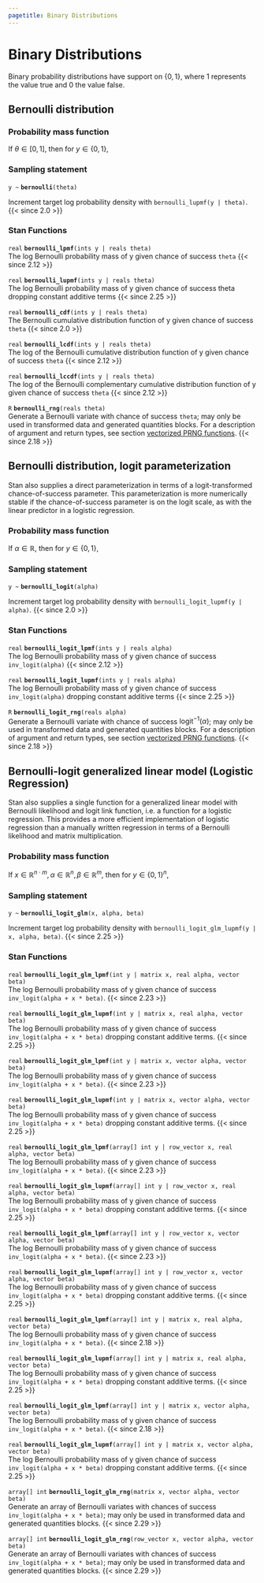 ```yaml
---
pagetitle: Binary Distributions
---
```


# Binary Distributions



Binary probability distributions have support on $\{0,1\}$, where 1
represents the value true and 0 the value false.


## Bernoulli distribution

### Probability mass function

If $\theta \in [0,1]$, then for $y \in \{0,1\}$,
\begin{equation*}
\text{Bernoulli}(y~|~\theta) = \left\{ \begin{array}{ll} \theta &
\text{if } y = 1, \text{ and} \\ 1 - \theta & \text{if } y = 0.
\end{array} \right.
\end{equation*}

### Sampling statement

`y ~ ` **`bernoulli`**`(theta)`

Increment target log probability density with `bernoulli_lupmf(y | theta)`.
{{< since 2.0 >}}

<!-- real; bernoulli ~; -->
\index{{\tt \bfseries bernoulli }!sampling statement|hyperpage}

### Stan Functions

<!-- real; bernoulli_lpmf; (ints y | reals theta); -->
\index{{\tt \bfseries bernoulli\_lpmf  }!{\tt (ints y \textbar\ reals theta): real}|hyperpage}

`real` **`bernoulli_lpmf`**`(ints y | reals theta)`<br>\newline
The log Bernoulli probability mass of y given chance of success `theta`
{{< since 2.12 >}}

<!-- real; bernoulli_lupmf; (ints y | reals theta); -->
\index{{\tt \bfseries bernoulli\_lupmf  }!{\tt (ints y \textbar\ reals theta): real}|hyperpage}

`real` **`bernoulli_lupmf`**`(ints y | reals theta)`<br>\newline
The log Bernoulli probability mass of y given chance of success theta
dropping constant additive terms
{{< since 2.25 >}}

<!-- real; bernoulli_cdf; (ints y | reals theta); -->
\index{{\tt \bfseries bernoulli\_cdf  }!{\tt (ints y  \textbar\ reals theta): real}|hyperpage}

`real` **`bernoulli_cdf`**`(ints y | reals theta)`<br>\newline
The Bernoulli cumulative distribution function of y given chance of
success `theta`
{{< since 2.0 >}}

<!-- real; bernoulli_lcdf; (ints y | reals theta); -->
\index{{\tt \bfseries bernoulli\_lcdf  }!{\tt (ints y \textbar\ reals theta): real}|hyperpage}

`real` **`bernoulli_lcdf`**`(ints y | reals theta)`<br>\newline
The log of the Bernoulli cumulative distribution function of y given
chance of success `theta`
{{< since 2.12 >}}

<!-- real; bernoulli_lccdf; (ints y | reals theta); -->
\index{{\tt \bfseries bernoulli\_lccdf  }!{\tt (ints y \textbar\ reals theta): real}|hyperpage}

`real` **`bernoulli_lccdf`**`(ints y | reals theta)`<br>\newline
The log of the Bernoulli complementary cumulative distribution
function of y given chance of success `theta`
{{< since 2.12 >}}

<!-- R; bernoulli_rng; (reals theta); -->
\index{{\tt \bfseries bernoulli\_rng  }!{\tt (reals theta): R}|hyperpage}

`R` **`bernoulli_rng`**`(reals theta)`<br>\newline
Generate a Bernoulli variate with chance of success `theta`; may only be
used in transformed data and generated quantities blocks.
For a description of argument and return types, see section
[vectorized PRNG functions](conventions_for_probability_functions.Rmd#prng-vectorization).
{{< since 2.18 >}}

## Bernoulli distribution, logit parameterization {#bernoulli-logit-distribution}

Stan also supplies a direct parameterization in terms of a
logit-transformed chance-of-success parameter.  This parameterization
is more numerically stable if the chance-of-success parameter is on
the logit scale, as with the linear predictor in a logistic
regression.

### Probability mass function

If $\alpha \in \mathbb{R}$, then for $y \in \{0,1\}$,
\begin{equation*}
\text{BernoulliLogit}(y~|~\alpha) = \text{Bernoulli}(y |
\text{logit}^{-1}(\alpha)) = \left\{ \begin{array}{ll}
\text{logit}^{-1}(\alpha) & \text{if } y = 1, \text{ and} \\ 1 -
\text{logit}^{-1}(\alpha) &  \text{if } y = 0. \end{array} \right.
\end{equation*}

### Sampling statement

`y ~ ` **`bernoulli_logit`**`(alpha)`

Increment target log probability density with `bernoulli_logit_lupmf(y | alpha)`.
{{< since 2.0 >}}

<!-- real; bernoulli_logit ~; -->
\index{{\tt \bfseries bernoulli\_logit }!sampling statement|hyperpage}

### Stan Functions

<!-- real; bernoulli_logit_lpmf; (ints y | reals alpha); -->
\index{{\tt \bfseries bernoulli\_logit\_lpmf  }!{\tt (ints y \textbar\ reals alpha): real}|hyperpage}

`real` **`bernoulli_logit_lpmf`**`(ints y | reals alpha)`<br>\newline
The log Bernoulli probability mass of y given chance of success
`inv_logit(alpha)`
{{< since 2.12 >}}

<!-- real; bernoulli_logit_lupmf; (ints y | reals alpha); -->
\index{{\tt \bfseries bernoulli\_logit\_lupmf  }!{\tt (ints y \textbar\ reals alpha): real}|hyperpage}

`real` **`bernoulli_logit_lupmf`**`(ints y | reals alpha)`<br>\newline
The log Bernoulli probability mass of y given chance of success
`inv_logit(alpha)` dropping constant additive terms
{{< since 2.25 >}}

<!-- R; bernoulli_logit_rng; (reals alpha); -->
\index{{\tt \bfseries bernoulli\_logit\_rng  }!{\tt (reals alpha): R}|hyperpage}

`R` **`bernoulli_logit_rng`**`(reals alpha)`<br>\newline
Generate a Bernoulli variate with chance of success
$\text{logit}^{-1}(\alpha)$; may only be used in transformed data and generated
quantities blocks. For a description of argument and return types, see section
[vectorized PRNG functions](conventions_for_probability_functions.Rmd#prng-vectorization).
{{< since 2.18 >}}

## Bernoulli-logit generalized linear model (Logistic Regression) {#bernoulli-logit-glm}

Stan also supplies a single function for a generalized linear model
with Bernoulli likelihood and logit link function, i.e. a function
for a logistic regression. This provides a more efficient
implementation of logistic regression than a manually written
regression in terms of a Bernoulli likelihood and matrix
multiplication.

### Probability mass function

If $x\in \mathbb{R}^{n\cdot m}, \alpha \in \mathbb{R}^n, \beta\in
\mathbb{R}^m$, then for $y \in {\{0,1\}}^n$, \begin{align*}
&\text{BernoulliLogitGLM}(y~|~x, \alpha, \beta) = \prod_{1\leq i \leq
n}\text{Bernoulli}(y_i~|~\text{logit}^{-1}(\alpha_i + x_i\cdot
\beta))\\ &= \prod_{1\leq i \leq n} \left\{ \begin{array}{ll}
\text{logit}^{-1}(\alpha_i + \sum_{1\leq j\leq m}x_{ij}\cdot \beta_j)
& \text{if } y_i = 1, \text{ and} \\ 1 - \text{logit}^{-1}(\alpha_i +
\sum_{1\leq j\leq m}x_{ij}\cdot \beta_j) & \text{if } y_i = 0.
\end{array} \right. \end{align*}

### Sampling statement

`y ~ ` **`bernoulli_logit_glm`**`(x, alpha, beta)`

Increment target log probability density with `bernoulli_logit_glm_lupmf(y | x, alpha, beta)`.
{{< since 2.25 >}}

<!-- real; bernoulli_logit_glm ~; -->
\index{{\tt \bfseries bernoulli\_logit\_glm }!sampling statement|hyperpage}

### Stan Functions

<!-- real; bernoulli_logit_glm_lpmf; (int y | matrix x, real alpha, vector beta); -->
\index{{\tt \bfseries bernoulli\_logit\_glm\_lpmf  }!{\tt (int y \textbar\ matrix x, real alpha, vector beta): real}|hyperpage}

`real` **`bernoulli_logit_glm_lpmf`**`(int y | matrix x, real alpha, vector beta)`<br>\newline
The log Bernoulli probability mass of y given chance of success
`inv_logit(alpha + x * beta)`.
{{< since 2.23 >}}

<!-- real; bernoulli_logit_glm_lupmf; (int y | matrix x, real alpha, vector beta); -->
\index{{\tt \bfseries bernoulli\_logit\_glm\_lupmf  }!{\tt (int y \textbar\ matrix x, real alpha, vector beta): real}|hyperpage}

`real` **`bernoulli_logit_glm_lupmf`**`(int y | matrix x, real alpha, vector beta)`<br>\newline
The log Bernoulli probability mass of y given chance of success
`inv_logit(alpha + x * beta)` dropping constant additive terms.
{{< since 2.25 >}}

<!-- real; bernoulli_logit_glm_lpmf; (int y | matrix x, vector alpha, vector beta); -->
\index{{\tt \bfseries bernoulli\_logit\_glm\_lpmf  }!{\tt (int y \textbar\ matrix x, vector alpha, vector beta): real}|hyperpage}

`real` **`bernoulli_logit_glm_lpmf`**`(int y | matrix x, vector alpha, vector beta)`<br>\newline
The log Bernoulli probability mass of y given chance of success
`inv_logit(alpha + x * beta)`.
{{< since 2.23 >}}

<!-- real; bernoulli_logit_glm_lupmf; (int y | matrix x, vector alpha, vector beta); -->
\index{{\tt \bfseries bernoulli\_logit\_glm\_lupmf  }!{\tt (int y \textbar\ matrix x, vector alpha, vector beta): real}|hyperpage}

`real` **`bernoulli_logit_glm_lupmf`**`(int y | matrix x, vector alpha, vector beta)`<br>\newline
The log Bernoulli probability mass of y given chance of success
`inv_logit(alpha + x * beta)` dropping constant additive terms.
{{< since 2.25 >}}

<!-- real; bernoulli_logit_glm_lpmf; (array[] int y | row_vector x, real alpha, vector beta); -->
\index{{\tt \bfseries bernoulli\_logit\_glm\_lpmf  }!{\tt (array[] int y \textbar\ row\_vector x, real alpha, vector beta): real}|hyperpage}

`real` **`bernoulli_logit_glm_lpmf`**`(array[] int y | row_vector x, real alpha, vector beta)`<br>\newline
The log Bernoulli probability mass of y given chance of success
`inv_logit(alpha + x * beta)`.
{{< since 2.23 >}}

<!-- real; bernoulli_logit_glm_lupmf; (array[] int y | row_vector x, real alpha, vector beta); -->
\index{{\tt \bfseries bernoulli\_logit\_glm\_lupmf  }!{\tt (array[] int y \textbar\ row\_vector x, real alpha, vector beta): real}|hyperpage}

`real` **`bernoulli_logit_glm_lupmf`**`(array[] int y | row_vector x, real alpha, vector beta)`<br>\newline
The log Bernoulli probability mass of y given chance of success
`inv_logit(alpha + x * beta)` dropping constant additive terms.
{{< since 2.25 >}}

<!-- real; bernoulli_logit_glm_lpmf; (array[] int y | row_vector x, vector alpha, vector beta); -->
\index{{\tt \bfseries bernoulli\_logit\_glm\_lpmf  }!{\tt (array[] int y \textbar\ row\_vector x, vector alpha, vector beta): real}|hyperpage}

`real` **`bernoulli_logit_glm_lpmf`**`(array[] int y | row_vector x, vector alpha, vector beta)`<br>\newline
The log Bernoulli probability mass of y given chance of success
`inv_logit(alpha + x * beta)`.
{{< since 2.23 >}}

<!-- real; bernoulli_logit_glm_lupmf; (array[] int y | row_vector x, vector alpha, vector beta); -->
\index{{\tt \bfseries bernoulli\_logit\_glm\_lupmf  }!{\tt (array[] int y \textbar\ row\_vector x, vector alpha, vector beta): real}|hyperpage}

`real` **`bernoulli_logit_glm_lupmf`**`(array[] int y | row_vector x, vector alpha, vector beta)`<br>\newline
The log Bernoulli probability mass of y given chance of success
`inv_logit(alpha + x * beta)` dropping constant additive terms.
{{< since 2.25 >}}


<!-- real; bernoulli_logit_glm_lpmf; (array[] int y | matrix x, real alpha, vector beta); -->
\index{{\tt \bfseries bernoulli\_logit\_glm\_lpmf  }!{\tt (array[] int y \textbar\ matrix x, real alpha, vector beta): real}|hyperpage}

`real` **`bernoulli_logit_glm_lpmf`**`(array[] int y | matrix x, real alpha, vector beta)`<br>\newline
The log Bernoulli probability mass of y given chance of success
`inv_logit(alpha + x * beta)`.
{{< since 2.18 >}}

<!-- real; bernoulli_logit_glm_lupmf; (array[] int y | matrix x, real alpha, vector beta); -->
\index{{\tt \bfseries bernoulli\_logit\_glm\_lupmf  }!{\tt (array[] int y \textbar\ matrix x, real alpha, vector beta): real}|hyperpage}

`real` **`bernoulli_logit_glm_lupmf`**`(array[] int y | matrix x, real alpha, vector beta)`<br>\newline
The log Bernoulli probability mass of y given chance of success
`inv_logit(alpha + x * beta)` dropping constant additive terms.
{{< since 2.25 >}}

<!-- real; bernoulli_logit_glm_lpmf; (array[] int y | matrix x, vector alpha, vector beta); -->
\index{{\tt \bfseries bernoulli\_logit\_glm\_lpmf  }!{\tt (array[] int y \textbar\ matrix x, vector alpha, vector beta): real}|hyperpage}

`real` **`bernoulli_logit_glm_lpmf`**`(array[] int y | matrix x, vector alpha, vector beta)`<br>\newline
The log Bernoulli probability mass of y given chance of success
`inv_logit(alpha + x * beta)`.
{{< since 2.18 >}}

<!-- real; bernoulli_logit_glm_lupmf; (array[] int y | matrix x, vector alpha, vector beta); -->
\index{{\tt \bfseries bernoulli\_logit\_glm\_lupmf  }!{\tt (array[] int y \textbar\ matrix x, vector alpha, vector beta): real}|hyperpage}

`real` **`bernoulli_logit_glm_lupmf`**`(array[] int y | matrix x, vector alpha, vector beta)`<br>\newline
The log Bernoulli probability mass of y given chance of success
`inv_logit(alpha + x * beta)` dropping constant additive terms.
{{< since 2.25 >}}

<!-- array[] int; bernoulli_logit_glm_rng; (matrix x, vector alpha, vector beta); -->
\index{{\tt \bfseries bernoulli\_logit\_glm\_rng  }!{\tt (matrix x, vector alpha, vector beta): array[] int}|hyperpage}

`array[] int` **`bernoulli_logit_glm_rng`**`(matrix x, vector alpha, vector beta)`<br>\newline
Generate an array of Bernoulli variates with chances of success
`inv_logit(alpha + x * beta)`; may only be used in transformed data and generated
quantities blocks.
{{< since 2.29 >}}


<!-- array[] int; bernoulli_logit_glm_rng; (row_vector x, vector alpha, vector beta); -->
\index{{\tt \bfseries bernoulli\_logit\_glm\_rng  }!{\tt (row\_vector x, vector alpha, vector beta): array[] int}|hyperpage}

`array[] int` **`bernoulli_logit_glm_rng`**`(row_vector x, vector alpha, vector beta)`<br>\newline
Generate an array of Bernoulli variates with chances of success
`inv_logit(alpha + x * beta)`; may only be used in transformed data and generated
quantities blocks.
{{< since 2.29 >}}
